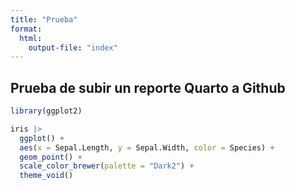 ```yaml
---
title: "Prueba"
format: 
  html:
    output-file: "index"
---
```


## Prueba de subir un reporte Quarto a Github

```r
library(ggplot2)

iris |> 
  ggplot() +
  aes(x = Sepal.Length, y = Sepal.Width, color = Species) +
  geom_point() +
  scale_color_brewer(palette = "Dark2") +
  theme_void()
```

